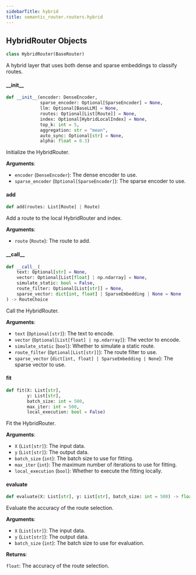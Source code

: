 ```yaml
---
sidebarTitle: hybrid
title: semantic_router.routers.hybrid
---
```


## HybridRouter Objects

```python
class HybridRouter(BaseRouter)
```

A hybrid layer that uses both dense and sparse embeddings to classify routes.

#### \_\_init\_\_

```python
def __init__(encoder: DenseEncoder,
             sparse_encoder: Optional[SparseEncoder] = None,
             llm: Optional[BaseLLM] = None,
             routes: Optional[List[Route]] = None,
             index: Optional[HybridLocalIndex] = None,
             top_k: int = 5,
             aggregation: str = "mean",
             auto_sync: Optional[str] = None,
             alpha: float = 0.3)
```

Initialize the HybridRouter.

**Arguments**:

- `encoder` (`DenseEncoder`): The dense encoder to use.
- `sparse_encoder` (`Optional[SparseEncoder]`): The sparse encoder to use.

#### add

```python
def add(routes: List[Route] | Route)
```

Add a route to the local HybridRouter and index.

**Arguments**:

- `route` (`Route`): The route to add.

#### \_\_call\_\_

```python
def __call__(
    text: Optional[str] = None,
    vector: Optional[List[float] | np.ndarray] = None,
    simulate_static: bool = False,
    route_filter: Optional[List[str]] = None,
    sparse_vector: dict[int, float] | SparseEmbedding | None = None
) -> RouteChoice
```

Call the HybridRouter.

**Arguments**:

- `text` (`Optional[str]`): The text to encode.
- `vector` (`Optional[List[float] | np.ndarray]`): The vector to encode.
- `simulate_static` (`bool`): Whether to simulate a static route.
- `route_filter` (`Optional[List[str]]`): The route filter to use.
- `sparse_vector` (`dict[int, float] | SparseEmbedding | None`): The sparse vector to use.

#### fit

```python
def fit(X: List[str],
        y: List[str],
        batch_size: int = 500,
        max_iter: int = 500,
        local_execution: bool = False)
```

Fit the HybridRouter.

**Arguments**:

- `X` (`List[str]`): The input data.
- `y` (`List[str]`): The output data.
- `batch_size` (`int`): The batch size to use for fitting.
- `max_iter` (`int`): The maximum number of iterations to use for fitting.
- `local_execution` (`bool`): Whether to execute the fitting locally.

#### evaluate

```python
def evaluate(X: List[str], y: List[str], batch_size: int = 500) -> float
```

Evaluate the accuracy of the route selection.

**Arguments**:

- `X` (`List[str]`): The input data.
- `y` (`List[str]`): The output data.
- `batch_size` (`int`): The batch size to use for evaluation.

**Returns**:

`float`: The accuracy of the route selection.

